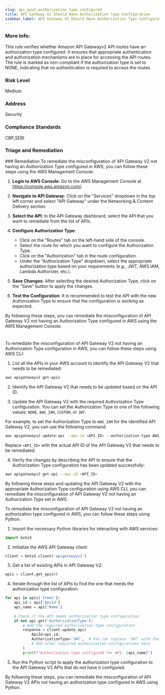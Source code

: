 ```yaml
---
slug: api_gwv2_authorization_type_configured
title: API Gateway V2 Should Have Authorization Type Configuration
sidebar_label: API Gateway V2 Should Have Authorization Type Configuration
---
```


### More Info:

This rule verifies whether Amazon API Gatewayv2 API routes have an authorization type configured. It ensures that appropriate authentication and authorization mechanisms are in place for accessing the API routes. The rule is marked as non-compliant if the authorization type is set to NONE, indicating that no authentication is required to access the routes

### Risk Level

Medium

### Address

Security

### Compliance Standards

CBP,SEBI


### Triage and Remediation
<Tabs>
<Tab title='Remediation'>
### Remediation

<AccordionGroup>
<Accordion title='Using Console' defaultOpen='true'>
To remediate the misconfiguration of API Gateway V2 not having an Authorization Type configured in AWS, you can follow these steps using the AWS Management Console:

1. **Login to AWS Console**: Go to the AWS Management Console at https://console.aws.amazon.com/.

2. **Navigate to API Gateway**: Click on the "Services" dropdown in the top left corner and select "API Gateway" under the Networking & Content Delivery section.

3. **Select the API**: In the API Gateway dashboard, select the API that you want to remediate from the list of APIs.

4. **Configure Authorization Type**:
   - Click on the "Routes" tab on the left-hand side of the console.
   - Select the route for which you want to configure the Authorization Type.
   - Click on the "Authorization" tab in the route configuration.
   - Under the "Authorization Type" dropdown, select the appropriate authorization type based on your requirements (e.g., JWT, AWS IAM, Lambda Authorizer, etc.).

5. **Save Changes**: After selecting the desired Authorization Type, click on the "Save" button to apply the changes.

6. **Test the Configuration**: It is recommended to test the API with the new Authorization Type to ensure that the configuration is working as expected.

By following these steps, you can remediate the misconfiguration of API Gateway V2 not having an Authorization Type configured in AWS using the AWS Management Console.

#
</Accordion>

<Accordion title='Using CLI'>
To remediate the misconfiguration of API Gateway V2 not having an Authorization Type configuration in AWS, you can follow these steps using AWS CLI:

1. List all the APIs in your AWS account to identify the API Gateway V2 that needs to be remediated:
```bash
aws apigatewayv2 get-apis
```

2. Identify the API Gateway V2 that needs to be updated based on the API ID.

3. Update the API Gateway V2 with the required Authorization Type configuration. You can set the Authorization Type to one of the following values: `NONE`, `AWS_IAM`, `CUSTOM`, or `JWT`.

For example, to set the Authorization Type to `AWS_IAM` for the identified API Gateway V2, you can use the following command:
```bash
aws apigatewayv2 update-api --api-id <API_ID> --authorization-type AWS_IAM
```

Replace `<API_ID>` with the actual API ID of the API Gateway V2 that needs to be remediated.

4. Verify the changes by describing the API to ensure that the Authorization Type configuration has been updated successfully:
```bash
aws apigatewayv2 get-api --api-id <API_ID>
```

By following these steps and updating the API Gateway V2 with the appropriate Authorization Type configuration using AWS CLI, you can remediate the misconfiguration of API Gateway V2 not having an Authorization Type set in AWS.
</Accordion>

<Accordion title='Using Python'>
To remediate the misconfiguration of API Gateway V2 not having an authorization type configured in AWS, you can follow these steps using Python:

1. Import the necessary Python libraries for interacting with AWS services:
```python
import boto3
```

2. Initialize the AWS API Gateway client:
```python
client = boto3.client('apigatewayv2')
```

3. Get a list of existing APIs in API Gateway V2:
```python
apis = client.get_apis()
```

4. Iterate through the list of APIs to find the one that needs the authorization type configuration:
```python
for api in apis['Items']:
    api_id = api['ApiId']
    api_name = api['Name']
    
    # Check if the API needs authorization type configuration
    if not api.get('AuthorizationType'):
        # Add the required authorization type configuration
        response = client.update_api(
            ApiId=api_id,
            AuthorizationType='JWT',  # You can replace 'JWT' with the desired authorization type
            # Add other required authorization configurations here
        )
        print(f"Authorization type configured for API: {api_name}")
```

5. Run the Python script to apply the authorization type configuration to the API Gateway V2 APIs that do not have it configured.

By following these steps, you can remediate the misconfiguration of API Gateway V2 APIs not having an authorization type configured in AWS using Python.
</Accordion>

</AccordionGroup>
</Tab>
</Tabs>

